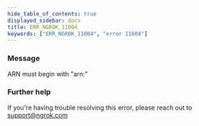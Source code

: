 ```yaml
---
hide_table_of_contents: true
displayed_sidebar: docs
title: ERR_NGROK_11004
keywords: ["ERR_NGROK_11004", "error 11004"]
---
```


### Message

ARN must begin with "arn:"

### Further help

If you're having trouble resolving this error, please reach out to [support@ngrok.com](mailto:support@ngrok.com?subject=Help%20with%20ERR_NGROK_11004)
